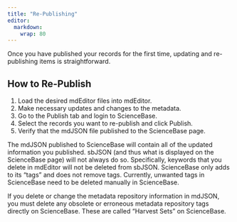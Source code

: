 ```yaml
---
title: "Re-Publishing"
editor: 
  markdown: 
    wrap: 80
---
```


Once you have published your records for the first time, updating and
re-publishing items is straightforward.

## How to Re-Publish

1.  Load the desired mdEditor files into mdEditor.
2.  Make necessary updates and changes to the metadata.
3.  Go to the Publish tab and login to ScienceBase.
4.  Select the records you want to re-publish and click Publish.
5.  Verify that the mdJSON file published to the ScienceBase page.

::: {.callout-note}
The mdJSON published to ScienceBase will contain all of
the updated information you published. sbJSON (and thus what is displayed on the
ScienceBase page) will not always do so. Specifically, keywords that you delete
in mdEditor will not be deleted from sbJSON. ScienceBase only adds to its "tags"
and does not remove tags. Currently, unwanted tags in ScienceBase need to be
deleted manually in ScienceBase.
:::

::: {.callout-note}
If you delete or change the metadata repository
information in mdJSON, you must delete any obsolete or erroneous metadata
repository tags directly on ScienceBase. These are called "Harvest Sets" on
ScienceBase.
:::
